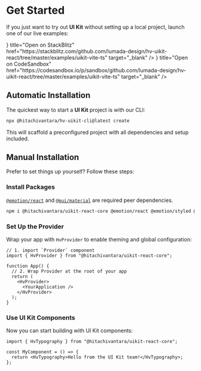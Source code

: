 
# Get Started

If you just want to try out **UI Kit** without setting up a local project, launch one of our live examples:

<Cards>
  <Cards.Card
    icon={<Lightning />}
    title="Open on StackBlitz"
    href="https://stackblitz.com/github.com/lumada-design/hv-uikit-react/tree/master/examples/uikit-vite-ts"
    target="_blank"
  />
  <Cards.Card
    icon={<CodesandboxLogo />}
    title="Open on CodeSandbox"
    href="https://codesandbox.io/p/sandbox/github.com/lumada-design/hv-uikit-react/tree/master/examples/uikit-vite-ts"
    target="_blank"
  />
</Cards>

## Automatic Installation

The quickest way to start a **UI Kit** project is with our CLI:

```sh
npx @hitachivantara/hv-uikit-cli@latest create
```

This will scaffold a preconfigured project with all dependencies and setup included.

## Manual Installation

Prefer to set things up yourself? Follow these steps:

<Steps>

### Install Packages

[`@emotion/react`](https://emotion.sh/docs/introduction) and [`@mui/material`](https://mui.com/) are required peer dependencies.

```sh npm2yarn
npm i @hitachivantara/uikit-react-core @emotion/react @emotion/styled @mui/material
```

### Set Up the Provider

Wrap your app with `HvProvider` to enable theming and global configuration:

```tsx
// 1. import `Provider` component
import { HvProvider } from "@hitachivantara/uikit-react-core";

function App() {
  // 2. Wrap Provider at the root of your app
  return (
    <HvProvider>
      <YourApplication />
    </HvProvider>
  );
}
```

### Use UI Kit Components

Now you can start building with UI Kit components:

```tsx
import { HvTypography } from "@hitachivantara/uikit-react-core";

const MyComponent = () => {
  return <HvTypography>Hello from the UI Kit team!</HvTypography>;
};
```

</Steps>
